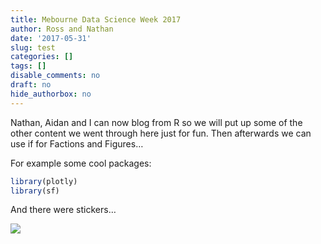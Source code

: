 ```yaml
---
title: Mebourne Data Science Week 2017
author: Ross and Nathan
date: '2017-05-31'
slug: test
categories: []
tags: []
disable_comments: no
draft: no
hide_authorbox: no
---
```


Nathan, Aidan and I can now blog from R so we will put up some of the other content we went through here just for fun. Then afterwards we can use if for Factions and Figures...

For example some cool packages:

``` r
library(plotly)
library(sf)
```

And there were stickers...

![](http://dplyr.tidyverse.org/logo.png)